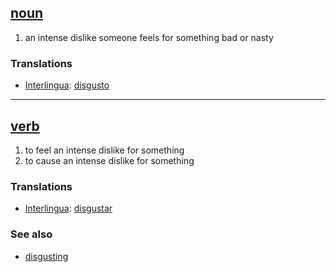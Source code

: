 == [[noun]] ==
# an intense dislike someone feels for something bad or nasty

=== Translations ===
*[[Interlingua]]: [[disgusto]]

----

== [[verb]] ==
# to feel an intense dislike for something
# to cause an intense dislike for something 

=== Translations ===
*[[Interlingua]]: [[disgustar]]

=== See also ===
*[[disgusting]]